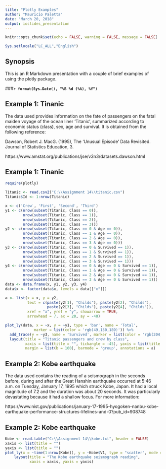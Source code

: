 ---
title: "Plotly Examples"
author: "Mauricio Paletta"
date: "March 20, 2018"
output: ioslides_presentation
---

```{r setup, include=FALSE}
knitr::opts_chunk$set(echo = FALSE, warning = FALSE, message = FALSE)

Sys.setlocale("LC_ALL","English")
```

## Synopsis

This is an R Markdown presentation with a couple of brief examples of using the plotly package. 



###**`r format(Sys.Date(), "%B %d (%A), %Y")`**

## Example 1: Tinanic

The data used provides information on the fate of passengers on the fatal maiden voyage of the ocean liner 'Titanic', summarized according to economic status (class), sex, age and survival. It is obtained from the following reference:

Dawson, Robert J. MacG. (1995), The 'Unusual Episode' Data Revisited. Journal of Statistics Education, 3.

https://www.amstat.org/publications/jse/v3n3/datasets.dawson.html


## Example 1: Tinanic

```{r}
require(plotly)

Titanic <- read.csv2("C:\\Assignment 14\\titanic.csv")
Titanic$Id <- 1:nrow(Titanic)

x <- c('Crew', 'First', 'Second', 'Third')
y1 <- c(nrow(subset(Titanic, Class == 0)), 
        nrow(subset(Titanic, Class == 1)),
        nrow(subset(Titanic, Class == 2)),
        nrow(subset(Titanic, Class == 3)))
y2 <- c(nrow(subset(Titanic, Class == 0 & Age == 0)), 
        nrow(subset(Titanic, Class == 1 & Age == 0)),
        nrow(subset(Titanic, Class == 2 & Age == 0)),
        nrow(subset(Titanic, Class == 3 & Age == 0)))
y3 <- c(nrow(subset(Titanic, Class == 0 & Survived == 1)),
        nrow(subset(Titanic, Class == 1 & Survived == 1)),
        nrow(subset(Titanic, Class == 2 & Survived == 1)),
        nrow(subset(Titanic, Class == 3 & Survived == 1)))
y4 <- c(nrow(subset(Titanic, Class == 0 & Age == 0 & Survived == 1)),
        nrow(subset(Titanic, Class == 1 & Age == 0 & Survived == 1)),
        nrow(subset(Titanic, Class == 2 & Age == 0 & Survived == 1)),
        nrow(subset(Titanic, Class == 3 & Age == 0 & Survived == 1)))
data <- data.frame(x, y1, y2, y3, y4)
data$x <- factor(data$x, levels = data[["x"]])

a <- list(x = x, y = y2, 
          text = c(paste(y2[1], "Childs"), paste(y2[2], "Childs"), 
                   paste(y2[3], "Childs"), paste(y2[4], "Childs")), 
          xref = "x", yref = "y", showarrow = TRUE,
          arrowhead = 7, ax = 20, ay = -40)

plot_ly(data, x = ~x, y = ~y1, type = 'bar', name = 'Total', 
             marker = list(color = 'rgb(49,130,189)')) %>%
  add_trace(y = ~y3, name = 'Survived', marker = list(color = 'rgb(204,204,204)')) %>%
  layout(title = "Titanic passengers and crew by class",
         xaxis = list(title = "", tickangle = -45), yaxis = list(title = ""),
         margin = list(b = 100), barmode = 'group', annotations = a)
```

## Example 2: Kobe earthquake

The data used contains the reading of a seismograph in the seconds before, during and after the Great Hanshin earthquake occurred at 5:46 a.m. on Tuesday, January 17, 1995 which struck Kobe, Japan. It had a local magnitude of 7.2 and the duration was about 20 seconds. It was particularly devastating because it had a shallow focus. For more information:

https://www.nist.gov/publications/january-17-1995-hyogoken-nanbu-kobe-earthquake-performance-structures-lifelines-and-0?pub_id=908748

## Example 2: Kobe earthquake

```{r}
Kobe <- read.table("C:\\Assignment 14\\kobe.txt", header = FALSE)
xaxis <- list(title = "")
yaxis <- list(title = "")
plot_ly(x = ~time(1:nrow(Kobe)), y = ~Kobe$V1, type = "scatter", mode = "lines") %>%
    layout(title = "The Kobe earthquake seismograph reading", 
           xaxis = xaxis, yaxis = yaxis)
```
